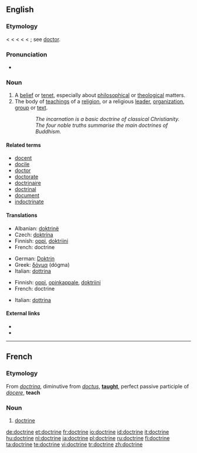 {{wikipedia}}
==English==

===Etymology===
< {{ME.}} < {{OF.}} < {{L.}} {{term|doctrina||teaching, instruction, learning, knowledge}} < {{term|doctor||a teacher}} < {{term|docere||to teach}}; see [[doctor]].

===Pronunciation===
* {{audio|en-us-doctrine.ogg|Audio (US)}}

===Noun===
{{en-noun}}

# A [[belief]] or [[tenet]], especially about [[philosophical]] or [[theological]] matters.
# The body of [[teaching]]s of a [[religion]], or a religious [[leader]], [[organization]], [[group]] or [[text]].
:: ''The incarnation is a basic doctrine of classical Christianity.''
:: ''The four noble truths summarise the main doctrines of Buddhism.''

====Related terms====
* [[docent]]
* [[docile]]
* [[doctor]]
* [[doctorate]]
* [[doctrinaire]]
* [[doctrinal]]
* [[document]]
* [[indoctrinate]]

====Translations====
{{trans-top|belief}}
* Albanian: [[doktrinë]] {{n}}
* Czech: [[doktrína]] {{f}}
* Finnish: [[oppi]], [[doktriini]]
* French: doctrine {{f}}
{{trans-mid}}
* German: [[Doktrin]] {{f}}
* Greek: [[δόγμα]] (dógma) {{n}}
* Italian: [[dottrina]] {{f}}
{{trans-bottom}}

{{trans-top|body of beliefs or teachings}}
* Finnish: [[oppi]], [[opinkappale]], [[doktriini]]
* French: doctrine {{f}}
{{trans-mid}}
* Italian: [[dottrina]] {{f}}
{{trans-bottom}}

====External links====
* {{R:Webster 1913}}
* {{R:Century 1911}}

----

==French==

===Etymology===
From {{etyl|la}} ''[[doctrina]]'', diminutive from ''[[doctus]]'', '''[[taught]]''', perfect passive participle of ''[[docere]]'', '''teach'''

===Noun===
{{fr-noun|f}}

# [[#English|doctrine]]

[[de:doctrine]]
[[et:doctrine]]
[[fr:doctrine]]
[[io:doctrine]]
[[id:doctrine]]
[[it:doctrine]]
[[hu:doctrine]]
[[nl:doctrine]]
[[ja:doctrine]]
[[pl:doctrine]]
[[ru:doctrine]]
[[fi:doctrine]]
[[ta:doctrine]]
[[te:doctrine]]
[[vi:doctrine]]
[[tr:doctrine]]
[[zh:doctrine]]
